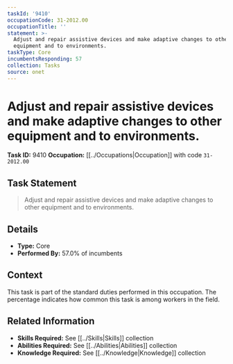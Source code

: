 ```yaml
---
taskId: '9410'
occupationCode: 31-2012.00
occupationTitle: ''
statement: >-
  Adjust and repair assistive devices and make adaptive changes to other
  equipment and to environments.
taskType: Core
incumbentsResponding: 57
collection: Tasks
source: onet
---
```

# Adjust and repair assistive devices and make adaptive changes to other equipment and to environments.

**Task ID:** 9410
**Occupation:** [[../Occupations|Occupation]] with code `31-2012.00`

## Task Statement

> Adjust and repair assistive devices and make adaptive changes to other equipment and to environments.

## Details

- **Type:** Core
- **Performed By:** 57.0% of incumbents

## Context

This task is part of the standard duties performed in this occupation. The percentage indicates how common this task is among workers in the field.

## Related Information

- **Skills Required:** See [[../Skills|Skills]] collection
- **Abilities Required:** See [[../Abilities|Abilities]] collection
- **Knowledge Required:** See [[../Knowledge|Knowledge]] collection
